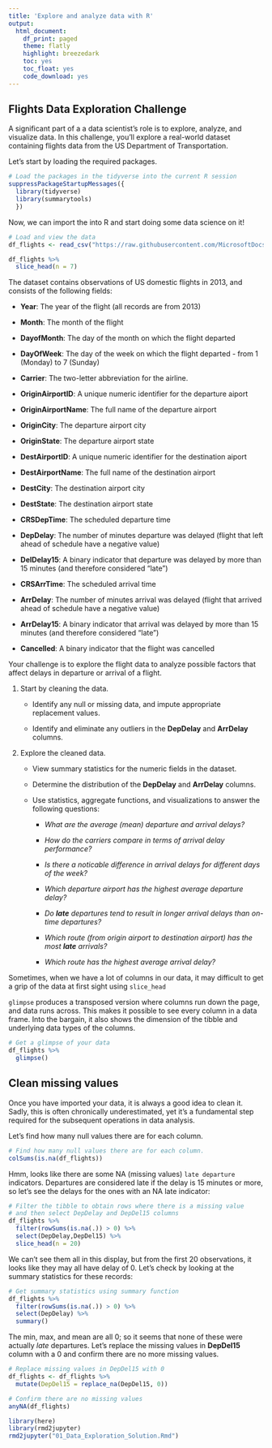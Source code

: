 ```yaml
---
title: 'Explore and analyze data with R'
output:
  html_document:
    df_print: paged
    theme: flatly
    highlight: breezedark
    toc: yes
    toc_float: yes
    code_download: yes
---
```


## **Flights Data Exploration Challenge**

A significant part of a a data scientist's role is to explore, analyze, and visualize data. In this challenge, you'll explore a real-world dataset containing flights data from the US Department of Transportation.

Let's start by loading the required packages.

```r
# Load the packages in the tidyverse into the current R session
suppressPackageStartupMessages({
  library(tidyverse)
  library(summarytools)
  })


```

Now, we can import the into R and start doing some data science on it!

```r
# Load and view the data
df_flights <- read_csv("https://raw.githubusercontent.com/MicrosoftDocs/ml-basics/master/challenges/data/flights.csv", show_col_types = FALSE)

df_flights %>% 
  slice_head(n = 7)
```

The dataset contains observations of US domestic flights in 2013, and consists of the following fields:

-   **Year**: The year of the flight (all records are from 2013)

-   **Month**: The month of the flight

-   **DayofMonth**: The day of the month on which the flight departed

-   **DayOfWeek**: The day of the week on which the flight departed - from 1 (Monday) to 7 (Sunday)

-   **Carrier**: The two-letter abbreviation for the airline.

-   **OriginAirportID**: A unique numeric identifier for the departure aiport

-   **OriginAirportName**: The full name of the departure airport

-   **OriginCity**: The departure airport city

-   **OriginState**: The departure airport state

-   **DestAirportID**: A unique numeric identifier for the destination aiport

-   **DestAirportName**: The full name of the destination airport

-   **DestCity**: The destination airport city

-   **DestState**: The destination airport state

-   **CRSDepTime**: The scheduled departure time

-   **DepDelay**: The number of minutes departure was delayed (flight that left ahead of schedule have a negative value)

-   **DelDelay15**: A binary indicator that departure was delayed by more than 15 minutes (and therefore considered "late")

-   **CRSArrTime**: The scheduled arrival time

-   **ArrDelay**: The number of minutes arrival was delayed (flight that arrived ahead of schedule have a negative value)

-   **ArrDelay15**: A binary indicator that arrival was delayed by more than 15 minutes (and therefore considered "late")

-   **Cancelled**: A binary indicator that the flight was cancelled

Your challenge is to explore the flight data to analyze possible factors that affect delays in departure or arrival of a flight.

1.  Start by cleaning the data.

    -   Identify any null or missing data, and impute appropriate replacement values.

    -   Identify and eliminate any outliers in the **DepDelay** and **ArrDelay** columns.

2.  Explore the cleaned data.

    -   View summary statistics for the numeric fields in the dataset.

    -   Determine the distribution of the **DepDelay** and **ArrDelay** columns.

    -   Use statistics, aggregate functions, and visualizations to answer the following questions:

        -   *What are the average (mean) departure and arrival delays?*

        -   *How do the carriers compare in terms of arrival delay performance?*

        -   *Is there a noticable difference in arrival delays for different days of the week?*

        -   *Which departure airport has the highest average departure delay?*

        -   *Do **late** departures tend to result in longer arrival delays than on-time departures?*

        -   *Which route (from origin airport to destination airport) has the most **late** arrivals?*

        -   *Which route has the highest average arrival delay?*

Sometimes, when we have a lot of columns in our data, it may difficult to get a grip of the data at first sight using `slice_head`

`glimpse` produces a transposed version where columns run down the page, and data runs across. This makes it possible to see every column in a data frame. Into the bargain, it also shows the dimension of the tibble and underlying data types of the columns.

```r
# Get a glimpse of your data
df_flights %>% 
  glimpse()

```

## Clean missing values

Once you have imported your data, it is always a good idea to clean it. Sadly, this is often chronically underestimated, yet it's a fundamental step required for the subsequent operations in data analysis.

Let's find how many null values there are for each column.

```r
# Find how many null values there are for each column.
colSums(is.na(df_flights))
```

Hmm, looks like there are some NA (missing values) `late departure` indicators. Departures are considered late if the delay is 15 minutes or more, so let's see the delays for the ones with an NA late indicator:

```r
# Filter the tibble to obtain rows where there is a missing value
# and then select DepDelay and DepDel15 columns
df_flights %>% 
  filter(rowSums(is.na(.)) > 0) %>% 
  select(DepDelay,DepDel15) %>% 
  slice_head(n = 20)
```

We can't see them all in this display, but from the first 20 observations, it looks like they may all have delay of 0. Let's check by looking at the summary statistics for these records:

```r
# Get summary statistics using summary function
df_flights %>% 
  filter(rowSums(is.na(.)) > 0) %>% 
  select(DepDelay) %>%
  summary()

```

The min, max, and mean are all 0; so it seems that none of these were actually *late* departures. Let's replace the missing values in **DepDel15** column with a 0 and confirm there are no more missing values.

```r
# Replace missing values in DepDel15 with 0
df_flights <- df_flights %>% 
  mutate(DepDel15 = replace_na(DepDel15, 0))

# Confirm there are no missing values
anyNA(df_flights)
```

```r
library(here)
library(rmd2jupyter)
rmd2jupyter("01_Data_Exploration_Solution.Rmd")
```
